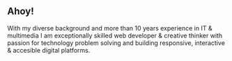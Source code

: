 ## Ahoy!

With my diverse background and more than 10 years experience in IT & multimedia I am exceptionally
skilled web developer & creative thinker with passion for technology problem solving and
building responsive, interactive & accesible digital platforms.
